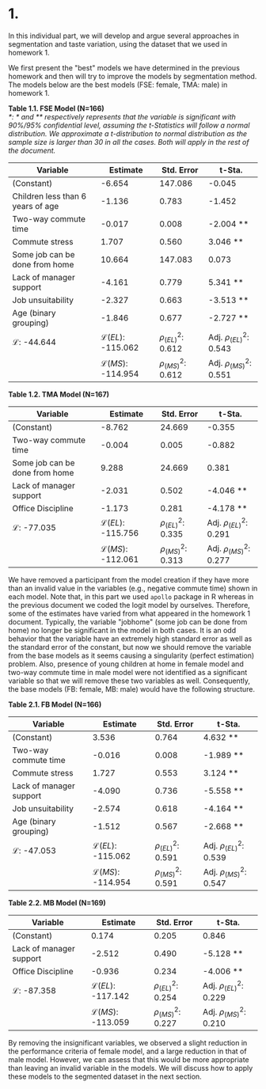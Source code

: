 # 1.

In this individual part, we will develop and argue several approaches in segmentation and taste variation, using the dataset that we used in homework 1.

We first present the "best" models we have determined in the previous homework and then will try to improve the models by segmentation method. The models below are the best models (FSE: female, TMA: male) in homework 1.

**Table 1.1. FSE Model (N=166)**  
_\*: \* and \*\* respectively represents that the variable is significant with 90%/95% confidential level, assuming the t-Statistics will follow a normal distribution. We approximate a t-distribution to normal distribution as the sample size is larger than 30 in all the cases. Both will apply in the rest of the document._

| Variable                          | Estimate                    | Std. Error             | t-Sta.                      |
| --------------------------------- | --------------------------- | ---------------------- | --------------------------- |
| (Constant)                        | -6.654                      | 147.086                | -0.045                      |
| Children less than 6 years of age | -1.136                      | 0.783                  | -1.452                      |
| Two-way commute time              | -0.017                      | 0.008                  | -2.004 \*\*                 |
| Commute stress                    | 1.707                       | 0.560                  | 3.046 \*\*                  |
| Some job can be done from home    | 10.664                      | 147.083                | 0.073                       |
| Lack of manager support           | -4.161                      | 0.779                  | 5.341 \*\*                  |
| Job unsuitability                 | -2.327                      | 0.663                  | -3.513 \*\*                 |
| Age (binary grouping)             | -1.846                      | 0.677                  | -2.727 \*\*                 |
| $\mathcal{L}$: -44.644            | $\mathcal{L}(EL)$: -115.062 | $\rho^2_{(EL)}$: 0.612 | Adj. $\rho^2_{(EL)}$: 0.543 |
|                                   | $\mathcal{L}(MS)$: -114.954 | $\rho^2_{(MS)}$: 0.612 | Adj. $\rho^2_{(MS)}$: 0.551 |

**Table 1.2. TMA Model (N=167)**

| Variable                       | Estimate                    | Std. Error             | t-Sta.                      |
| ------------------------------ | --------------------------- | ---------------------- | --------------------------- |
| (Constant)                     | -8.762                      | 24.669                 | -0.355                      |
| Two-way commute time           | -0.004                      | 0.005                  | -0.882                      |
| Some job can be done from home | 9.288                       | 24.669                 | 0.381                       |
| Lack of manager support        | -2.031                      | 0.502                  | -4.046 \*\*                 |
| Office Discipline              | -1.173                      | 0.281                  | -4.178 \*\*                 |
| $\mathcal{L}$: -77.035         | $\mathcal{L}(EL)$: -115.756 | $\rho^2_{(EL)}$: 0.335 | Adj. $\rho^2_{(EL)}$: 0.291 |
|                                | $\mathcal{L}(MS)$: -112.061 | $\rho^2_{(MS)}$: 0.313 | Adj. $\rho^2_{(MS)}$: 0.277 |

We have removed a participant from the model creation if they have more than an invalid value in the variables (e.g., negative commute time) shown in each model. Note that, in this part we used `apollo` package in R whereas in the previous document we coded the logit model by ourselves. Therefore, some of the estimates have varied from what appeared in the homework 1 document. Typically, the variable "jobhome" (some job can be done from home) no longer be significant in the model in both cases. It is an odd behavior that the variable have an extremely high standard error as well as the standard error of the constant, but now we should remove the variable from the base models as it seems causing a singularity (perfect estimation) problem. Also, presence of young children at home in female model and two-way commute time in male model were not identified as a significant variable so that we will remove these two variables as well. Consequently, the base models (FB: female, MB: male) would have the following structure.

**Table 2.1. FB Model (N=166)**

| Variable                | Estimate                    | Std. Error             | t-Sta.                      |
| ----------------------- | --------------------------- | ---------------------- | --------------------------- |
| (Constant)              | 3.536                       | 0.764                  | 4.632 \*\*                  |
| Two-way commute time    | -0.016                      | 0.008                  | -1.989 \*\*                 |
| Commute stress          | 1.727                       | 0.553                  | 3.124 \*\*                  |
| Lack of manager support | -4.090                      | 0.736                  | -5.558 \*\*                 |
| Job unsuitability       | -2.574                      | 0.618                  | -4.164 \*\*                 |
| Age (binary grouping)   | -1.512                      | 0.567                  | -2.668 \*\*                 |
| $\mathcal{L}$: -47.053  | $\mathcal{L}(EL)$: -115.062 | $\rho^2_{(EL)}$: 0.591 | Adj. $\rho^2_{(EL)}$: 0.539 |
|                         | $\mathcal{L}(MS)$: -114.954 | $\rho^2_{(MS)}$: 0.591 | Adj. $\rho^2_{(MS)}$: 0.547 |

**Table 2.2. MB Model (N=169)**

| Variable                | Estimate                    | Std. Error             | t-Sta.                      |
| ----------------------- | --------------------------- | ---------------------- | --------------------------- |
| (Constant)              | 0.174                       | 0.205                  | 0.846                       |
| Lack of manager support | -2.512                      | 0.490                  | -5.128 \*\*                 |
| Office Discipline       | -0.936                      | 0.234                  | -4.006 \*\*                 |
| $\mathcal{L}$: -87.358  | $\mathcal{L}(EL)$: -117.142 | $\rho^2_{(EL)}$: 0.254 | Adj. $\rho^2_{(EL)}$: 0.229 |
|                         | $\mathcal{L}(MS)$: -113.059 | $\rho^2_{(MS)}$: 0.227 | Adj. $\rho^2_{(MS)}$: 0.210 |

By removing the insignificant variables, we observed a slight reduction in the performance criteria of female model, and a large reduction in that of male model. However, we can assess that this would be more appropriate than leaving an invalid variable in the models. We will discuss how to apply these models to the segmented dataset in the next section.
